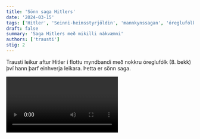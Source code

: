 ```yaml
---
title: 'Sönn saga Hitlers'
date: '2024-03-15'
tags: ['Hitler', 'Seinni-heimsstyrjöldin', 'mannkynssagan', 'óreglufólk']
draft: false
summary: 'Saga Hitlers með mikilli nákvæmni'
authors: ['trausti']
stig: 2
---
```


Trausti leikur aftur Hitler í flottu myndbandi með nokkru óreglufólk (8. bekk) því hann þarf einhverja leikara.
Þetta er sönn saga.

<Video id="uZm-A_V_TZs" />


Síðasta verkefnið okkar um Hitler á vefsíðunni er á þessum [slóða](/verkefni/Saga-hitlers)

